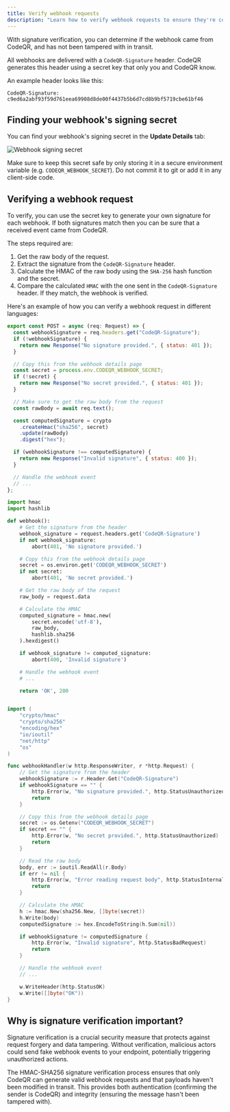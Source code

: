 ```yaml
---
title: Verify webhook requests
description: "Learn how to verify webhook requests to ensure they're coming from CodeQR."
---
```


With signature verification, you can determine if the webhook came from CodeQR, and has not been tampered with in transit.

All webhooks are delivered with a `CodeQR-Signature` header. CodeQR generates this header using a secret key that only you and CodeQR know.

An example header looks like this:

```
CodeQR-Signature: c9ed6a2abf93f59d761eea69908d8de00f4437b5b6d7cd8b9bf5719cbe61bf46
```

## Finding your webhook's signing secret

You can find your webhook's signing secret in the **Update Details** tab:

<Frame>
  <img src="/images/webhook-signing-secret.png" alt="Webhook signing secret" />
</Frame>

Make sure to keep this secret safe by only storing it in a secure environment variable (e.g. `CODEQR_WEBHOOK_SECRET`). Do not commit it to git or add it in any client-side code.

## Verifying a webhook request

To verify, you can use the secret key to generate your own signature for each webhook. If both signatures match then you can be sure that a received event came from CodeQR.

The steps required are:

1. Get the raw body of the request.
2. Extract the signature from the `CodeQR-Signature` header.
3. Calculate the HMAC of the raw body using the `SHA-256` hash function and the secret.
4. Compare the calculated `HMAC` with the one sent in the `CodeQR-Signature` header. If they match, the webhook is verified.

Here's an example of how you can verify a webhook request in different languages:

<CodeGroup>

```javascript Next.js
export const POST = async (req: Request) => {
  const webhookSignature = req.headers.get("CodeQR-Signature");
  if (!webhookSignature) {
    return new Response("No signature provided.", { status: 401 });
  }

  // Copy this from the webhook details page
  const secret = process.env.CODEQR_WEBHOOK_SECRET;
  if (!secret) {
    return new Response("No secret provided.", { status: 401 });
  }

  // Make sure to get the raw body from the request
  const rawBody = await req.text();

  const computedSignature = crypto
    .createHmac("sha256", secret)
    .update(rawBody)
    .digest("hex");

  if (webhookSignature !== computedSignature) {
    return new Response("Invalid signature", { status: 400 });
  }

  // Handle the webhook event
  // ...
};
```

```python Python
import hmac
import hashlib

def webhook():
    # Get the signature from the header
    webhook_signature = request.headers.get('CodeQR-Signature')
    if not webhook_signature:
        abort(401, 'No signature provided.')

    # Copy this from the webhook details page
    secret = os.environ.get('CODEQR_WEBHOOK_SECRET')
    if not secret:
        abort(401, 'No secret provided.')

    # Get the raw body of the request
    raw_body = request.data

    # Calculate the HMAC
    computed_signature = hmac.new(
        secret.encode('utf-8'),
        raw_body,
        hashlib.sha256
    ).hexdigest()

    if webhook_signature != computed_signature:
        abort(400, 'Invalid signature')

    # Handle the webhook event
    # ...

    return 'OK', 200
```

```go Go

import (
	"crypto/hmac"
	"crypto/sha256"
	"encoding/hex"
	"io/ioutil"
	"net/http"
	"os"
)

func webhookHandler(w http.ResponseWriter, r *http.Request) {
	// Get the signature from the header
	webhookSignature := r.Header.Get("CodeQR-Signature")
	if webhookSignature == "" {
		http.Error(w, "No signature provided.", http.StatusUnauthorized)
		return
	}

	// Copy this from the webhook details page
	secret := os.Getenv("CODEQR_WEBHOOK_SECRET")
	if secret == "" {
		http.Error(w, "No secret provided.", http.StatusUnauthorized)
		return
	}

	// Read the raw body
	body, err := ioutil.ReadAll(r.Body)
	if err != nil {
		http.Error(w, "Error reading request body", http.StatusInternalServerError)
		return
	}

	// Calculate the HMAC
	h := hmac.New(sha256.New, []byte(secret))
	h.Write(body)
	computedSignature := hex.EncodeToString(h.Sum(nil))

	if webhookSignature != computedSignature {
		http.Error(w, "Invalid signature", http.StatusBadRequest)
		return
	}

	// Handle the webhook event
	// ...

	w.WriteHeader(http.StatusOK)
	w.Write([]byte("OK"))
}
```

</CodeGroup>

## Why is signature verification important?

Signature verification is a crucial security measure that protects against request forgery and data tampering. Without verification, malicious actors could send fake webhook events to your endpoint, potentially triggering unauthorized actions.

The HMAC-SHA256 signature verification process ensures that only CodeQR can generate valid webhook requests and that payloads haven't been modified in transit. This provides both authentication (confirming the sender is CodeQR) and integrity (ensuring the message hasn't been tampered with).
